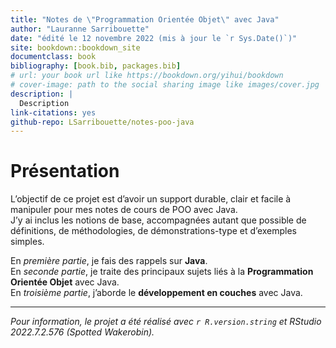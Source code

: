 ```yaml
--- 
title: "Notes de \"Programmation Orientée Objet\" avec Java"
author: "Lauranne Sarribouette"
date: "édité le 12 novembre 2022 (mis à jour le `r Sys.Date()`)"
site: bookdown::bookdown_site
documentclass: book
bibliography: [book.bib, packages.bib]
# url: your book url like https://bookdown.org/yihui/bookdown
# cover-image: path to the social sharing image like images/cover.jpg
description: |
  Description
link-citations: yes
github-repo: LSarribouette/notes-poo-java
---
```


# Présentation {-}

L'objectif de ce projet est d'avoir un support durable, clair et facile à manipuler pour mes notes de cours de POO avec Java.  
J'y ai inclus les notions de base, accompagnées autant que possible de définitions, de méthodologies, de démonstrations-type et d'exemples simples.

En *première partie*, je fais des rappels sur **Java**.  
En *seconde partie*, je traite des principaux sujets liés à la **Programmation Orientée Objet** avec Java.  
En *troisième partie*, j'aborde le **développement en couches** avec Java.

---

*Pour information, le projet a été réalisé avec `r R.version.string` et RStudio 2022.7.2.576 (Spotted Wakerobin).*

